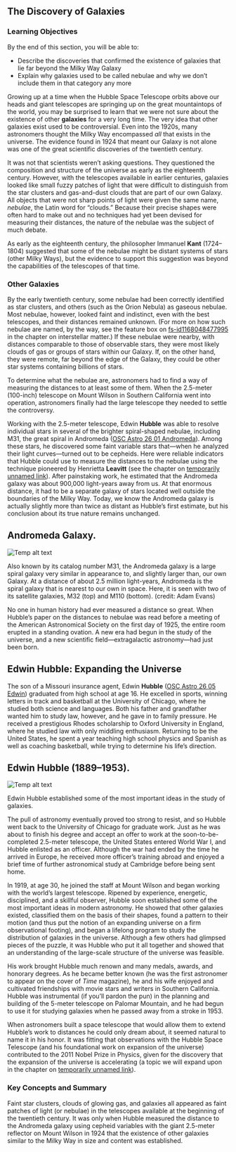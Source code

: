 ## The Discovery of Galaxies
### Learning Objectives

By the end of this section, you will be able to:

* Describe the discoveries that confirmed the existence of galaxies that lie far beyond the Milky Way Galaxy
* Explain why galaxies used to be called nebulae and why we don’t include them in that category any more



Growing up at a time when the Hubble Space Telescope orbits above our heads and giant telescopes are springing up on the great mountaintops of the world, you may be surprised to learn that we were not sure about the existence of other **galaxies** for a very long time. The very idea that other galaxies exist used to be controversial. Even into the 1920s, many astronomers thought the Milky Way encompassed *all* that exists in the universe. The evidence found in 1924 that meant our Galaxy is not alone was one of the great scientific discoveries of the twentieth century.

It was not that scientists weren’t asking questions. They questioned the composition and structure of the universe as early as the eighteenth century. However, with the telescopes available in earlier centuries, galaxies looked like small fuzzy patches of light that were difficult to distinguish from the star clusters and gas-and-dust clouds that are part of our own Galaxy. All objects that were not sharp points of light were given the same name, *nebulae*, the Latin word for “clouds.” Because their precise shapes were often hard to make out and no techniques had yet been devised for measuring their distances, the nature of the nebulae was the subject of much debate.

As early as the eighteenth century, the philosopher Immanuel **Kant** (1724–1804) suggested that some of the nebulae might be distant systems of stars (other Milky Ways), but the evidence to support this suggestion was beyond the capabilities of the telescopes of that time.

### Other Galaxies

By the early twentieth century, some nebulae had been correctly identified as star clusters, and others (such as the Orion Nebula) as gaseous nebulae. Most nebulae, however, looked faint and indistinct, even with the best telescopes, and their distances remained unknown. (For more on how such nebulae are named, by the way, see the feature box on [fs-id1168048477995](fs-id1168048477995) in the chapter on interstellar matter.) If these nebulae were nearby, with distances comparable to those of observable stars, they were most likely clouds of gas or groups of stars within our Galaxy. If, on the other hand, they were remote, far beyond the edge of the Galaxy, they could be other star systems containing billions of stars.

To determine what the nebulae are, astronomers had to find a way of measuring the distances to at least some of them. When the 2.5-meter (100-inch) telescope on Mount Wilson in Southern California went into operation, astronomers finally had the large telescope they needed to settle the controversy.

Working with the 2.5-meter telescope, Edwin **Hubble** was able to resolve individual stars in several of the brighter spiral-shaped nebulae, including M31, the great spiral in Andromeda ([OSC Astro 26 01 Andromeda](OSC_Astro_26_01_Andromeda)). Among these stars, he discovered some faint variable stars that—when he analyzed their light curves—turned out to be cepheids. Here were reliable indicators that Hubble could use to measure the distances to the nebulae using the technique pioneered by Henrietta **Leavitt** (see the chapter on [temporarily unnamed link]()). After painstaking work, he estimated that the Andromeda galaxy was about 900,000 light-years away from us. At that enormous distance, it had to be a separate galaxy of stars located well outside the boundaries of the Milky Way. Today, we know the Andromeda galaxy is actually slightly more than twice as distant as Hubble’s first estimate, but his conclusion about its true nature remains unchanged.

## Andromeda Galaxy.
![Temp alt text](__MEDIA_URL__OSC_Astro_26_01_Andromeda.jpg)<p>Also known by its catalog number M31, the Andromeda galaxy is a large spiral galaxy very similar in appearance to, and slightly larger than, our own Galaxy. At a distance of about 2.5 million light-years, Andromeda is the spiral galaxy that is nearest to our own in space. Here, it is seen with two of its satellite galaxies, M32 (top) and M110 (bottom). (credit: Adam Evans)</p>
No one in human history had ever measured a distance so great. When Hubble’s paper on the distances to nebulae was read before a meeting of the American Astronomical Society on the first day of 1925, the entire room erupted in a standing ovation. A new era had begun in the study of the universe, and a new scientific field—extragalactic astronomy—had just been born.

## Edwin Hubble: Expanding the Universe
The son of a Missouri insurance agent, Edwin **Hubble** ([OSC Astro 26 05 Edwin](OSC_Astro_26_05_Edwin)) graduated from high school at age 16. He excelled in sports, winning letters in track and basketball at the University of Chicago, where he studied both science and languages. Both his father and grandfather wanted him to study law, however, and he gave in to family pressure. He received a prestigious Rhodes scholarship to Oxford University in England, where he studied law with only middling enthusiasm. Returning to be the United States, he spent a year teaching high school physics and Spanish as well as coaching basketball, while trying to determine his life’s direction.

## Edwin Hubble (1889–1953).
![Temp alt text](__MEDIA_URL__OSC_Astro_26_05_Edwin.jpg)<p>Edwin Hubble established some of the most important ideas in the study of galaxies.</p>
The pull of astronomy eventually proved too strong to resist, and so Hubble went back to the University of Chicago for graduate work. Just as he was about to finish his degree and accept an offer to work at the soon-to-be-completed 2.5-meter telescope, the United States entered World War I, and Hubble enlisted as an officer. Although the war had ended by the time he arrived in Europe, he received more officer’s training abroad and enjoyed a brief time of further astronomical study at Cambridge before being sent home.

In 1919, at age 30, he joined the staff at Mount Wilson and began working with the world’s largest telescope. Ripened by experience, energetic, disciplined, and a skillful observer, Hubble soon established some of the most important ideas in modern astronomy. He showed that other galaxies existed, classified them on the basis of their shapes, found a pattern to their motion (and thus put the notion of an expanding universe on a firm observational footing), and began a lifelong program to study the distribution of galaxies in the universe. Although a few others had glimpsed pieces of the puzzle, it was Hubble who put it all together and showed that an understanding of the large-scale structure of the universe was feasible.

His work brought Hubble much renown and many medals, awards, and honorary degrees. As he became better known (he was the first astronomer to appear on the cover of *Time* magazine), he and his wife enjoyed and cultivated friendships with movie stars and writers in Southern California. Hubble was instrumental (if you’ll pardon the pun) in the planning and building of the 5-meter telescope on Palomar Mountain, and he had begun to use it for studying galaxies when he passed away from a stroke in 1953.

When astronomers built a space telescope that would allow them to extend Hubble’s work to distances he could only dream about, it seemed natural to name it in his honor. It was fitting that observations with the Hubble Space Telescope (and his foundational work on expansion of the universe) contributed to the 2011 Nobel Prize in Physics, given for the discovery that the expansion of the universe is accelerating (a topic we will expand upon in the chapter on [temporarily unnamed link]()).



### Key Concepts and Summary

Faint star clusters, clouds of glowing gas, and galaxies all appeared as faint patches of light (or nebulae) in the telescopes available at the beginning of the twentieth century. It was only when Hubble measured the distance to the Andromeda galaxy using cepheid variables with the giant 2.5-meter reflector on Mount Wilson in 1924 that the existence of other galaxies similar to the Milky Way in size and content was established.



